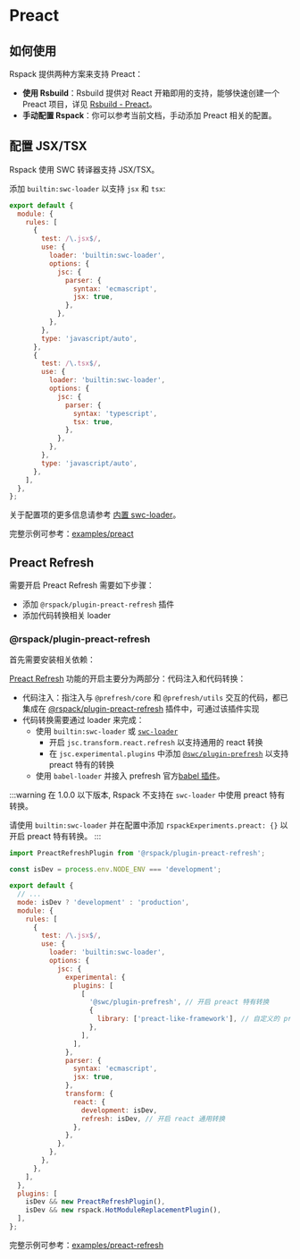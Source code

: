 
# Preact

## 如何使用

Rspack 提供两种方案来支持 Preact：

- **使用 Rsbuild**：Rsbuild 提供对 React 开箱即用的支持，能够快速创建一个 Preact 项目，详见 [Rsbuild - Preact](https://rsbuild.dev/zh/guide/framework/preact)。
- **手动配置 Rspack**：你可以参考当前文档，手动添加 Preact 相关的配置。

## 配置 JSX/TSX

Rspack 使用 SWC 转译器支持 JSX/TSX。

添加 `builtin:swc-loader` 以支持 `jsx` 和 `tsx`:

```js title="rspack.config.mjs"
export default {
  module: {
    rules: [
      {
        test: /\.jsx$/,
        use: {
          loader: 'builtin:swc-loader',
          options: {
            jsc: {
              parser: {
                syntax: 'ecmascript',
                jsx: true,
              },
            },
          },
        },
        type: 'javascript/auto',
      },
      {
        test: /\.tsx$/,
        use: {
          loader: 'builtin:swc-loader',
          options: {
            jsc: {
              parser: {
                syntax: 'typescript',
                tsx: true,
              },
            },
          },
        },
        type: 'javascript/auto',
      },
    ],
  },
};
```

关于配置项的更多信息请参考 [内置 swc-loader](guide/features/builtin-swc-loader)。

完整示例可参考：[examples/preact](https://github.com/rspack-contrib/rstack-examples/blob/main/rspack/preact)

## Preact Refresh

需要开启 Preact Refresh 需要如下步骤：

- 添加 `@rspack/plugin-preact-refresh` 插件
- 添加代码转换相关 loader

### @rspack/plugin-preact-refresh

首先需要安装相关依赖：

<PackageManagerTabs command="add @rspack/plugin-preact-refresh @prefresh/core @prefresh/utils -D" />

[Preact Refresh](https://github.com/preactjs/prefresh) 功能的开启主要分为两部分：代码注入和代码转换：

- 代码注入：指注入与 `@prefresh/core` 和 `@prefresh/utils` 交互的代码，都已集成在 [@rspack/plugin-preact-refresh](https://github.com/rspack-contrib/rspack-plugin-preact-refresh) 插件中，可通过该插件实现
- 代码转换需要通过 loader 来完成：
  - 使用 `builtin:swc-loader` 或 [`swc-loader`](https://swc.rs/docs/usage/swc-loader)
    - 开启 `jsc.transform.react.refresh` 以支持通用的 react 转换
    - 在 `jsc.experimental.plugins` 中添加 [`@swc/plugin-prefresh`](https://github.com/swc-project/plugins/tree/main/packages/prefresh) 以支持 preact 特有的转换
  - 使用 `babel-loader` 并接入 prefresh 官方[babel 插件](https://github.com/preactjs/prefresh/tree/main/packages/babel)。

:::warning
在 1.0.0 以下版本, Rspack 不支持在 `swc-loader` 中使用 preact 特有转换。

请使用 `builtin:swc-loader` 并在配置中添加 `rspackExperiments.preact: {}` 以开启 preact 特有转换。
:::

```js title="rspack.config.mjs"
import PreactRefreshPlugin from '@rspack/plugin-preact-refresh';

const isDev = process.env.NODE_ENV === 'development';

export default {
  // ...
  mode: isDev ? 'development' : 'production',
  module: {
    rules: [
      {
        test: /\.jsx$/,
        use: {
          loader: 'builtin:swc-loader',
          options: {
            jsc: {
              experimental: {
                plugins: [
                  [
                    '@swc/plugin-prefresh', // 开启 preact 特有转换
                    {
                      library: ['preact-like-framework'], // 自定义的 preact 库名, 默认值为 `["preact", "preact/compat", "react"]`
                    },
                  ],
                ],
              },
              parser: {
                syntax: 'ecmascript',
                jsx: true,
              },
              transform: {
                react: {
                  development: isDev,
                  refresh: isDev, // 开启 react 通用转换
                },
              },
            },
          },
        },
      },
    ],
  },
  plugins: [
    isDev && new PreactRefreshPlugin(),
    isDev && new rspack.HotModuleReplacementPlugin(),
  ],
};
```

完整示例可参考：[examples/preact-refresh](https://github.com/rspack-contrib/rstack-examples/blob/main/rspack/preact-refresh)
